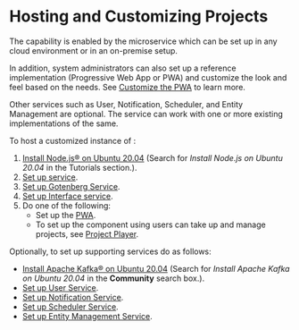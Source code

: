 
# Hosting and Customizing Projects

The <ProductName /> capability is enabled by the <ProductName /> microservice which can be set up in any cloud environment or in an on-premise setup.

In addition, system administrators can also set up a reference implementation (Progressive Web App or PWA) and customize the look and feel based on the needs. See [Customize the PWA](https://github.com/ELEVATE-Project/observation-survey-projects-pwa/blob/main/README.md) to learn more.

Other services such as User, Notification, Scheduler, and Entity Management are optional. The <ProductName />  service can work with one or more existing implementations of the same.

To host a customized instance of <ProductName />:

1. [Install Node.js® on Ubuntu 20.04](https://serverspace.io) (Search for *Install Node.js on Ubuntu 20.04* in the Tutorials section.).
2. [Set up <ProductName /> service](https://github.com/ELEVATE-Project/project-service/blob/main/README.md).
3. [Set up Gotenberg Service](https://github.com/ELEVATE-Project/project-service/blob/main/README.md).
4. [Set up Interface service](https://github.com/ELEVATE-Project/interface-service/blob/main/README.md).
5. Do one of the following:
    * Set up the [PWA](https://github.com/ELEVATE-Project/observation-survey-projects-pwa/blob/main/README.md).
    * To set up the component using users can take up and manage projects, see [Project Player](https://github.com/ELEVATE-Project/project-player/blob/master/README.md).

Optionally, to set up supporting services do as follows:

* [Install  Apache Kafka® on Ubuntu 20.04](https://www.digitalocean.com/community) (Search for *Install Apache Kafka on Ubuntu 20.04* in the **Community** search box.).
* <a href="/userservice/settingup-userservice" target="_self">Set up User Service</a>.
* <a href="/notificationservice/settingup-notificationservice" target="_self">Set up Notification Service</a>.
* <a href="/schedulerservice/settingup-schedulerservice" target="_self">Set up Scheduler Service</a>.
* <a href="/entitymanagementservice/setup-entitymanagementservice" target="_self">Set up Entity Management Service</a>.
